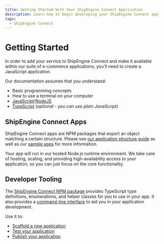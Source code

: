 ```yaml
---
title: Getting Started With Your ShipEngine Connect Application
description: Learn how to begin developing your ShipEngine Connect application
tags:
  - ShipEngine Connect
---
```



Getting Started
================

In order to add your service to ShipEngine Connect and make it available within our suite of e-commerce applications,
you'll need to create a JavaScript application.

Our documentation assumes that you understand:
* Basic programming concepts
* How to use a terminal on your computer
* [JavaScript](https://developer.mozilla.org/en-US/docs/Web/JavaScript)/[NodeJS](https://nodejs.org/)
* [TypeScript](https://www.typescriptlang.org/) (_optional - you can use plain JavaScript_)

ShipEngine Connect Apps
------------------------
ShipEngine Connect apps are NPM packages that export an object matching a certain structure. Please see [our application structure guide](./structure.mdx) as well as our [sample apps](https://github.com/ShipEngine/connect-samples) for more information.

Your app will run in our hosted Node.js runtime environment. We take care of hosting, scaling, and providing high-availability access to your application, so you can just focus on the core functionality.


Developer Tooling
------------------------------------------
The [ShipEngine Connect NPM package](https://www.npmjs.com/package/@shipengine/connect) provides TypeScript type definitions, enumerations, and helper classes for you to use in your app. It also provides a [command-line interface](./cli.mdx) to aid you in your application development.

Use it to:
* [Scaffold a new application](create-first-app.mdx#create-new-project)
* [Test your application](testing/index.mdx)
* [Publish your application](publish.mdx)




<Pager
  prev="../index.mdx" prevTitle="Introduction"
  next="structure.mdx" nextTitle="App Structure"
/>
